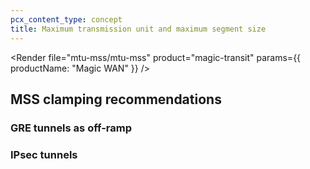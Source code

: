 ```yaml
---
pcx_content_type: concept
title: Maximum transmission unit and maximum segment size
---
```



<Render
	file="mtu-mss/mtu-mss"
	product="magic-transit"
	params={{ productName: "Magic WAN" }}
/>

## MSS clamping recommendations

### GRE tunnels as off-ramp

<Render file="mtu-mss/mss-clamping-gre" product="magic-transit" />

### IPsec tunnels

<Render file="mtu-mss/mss-clamping-ipsec" product="magic-transit" />
